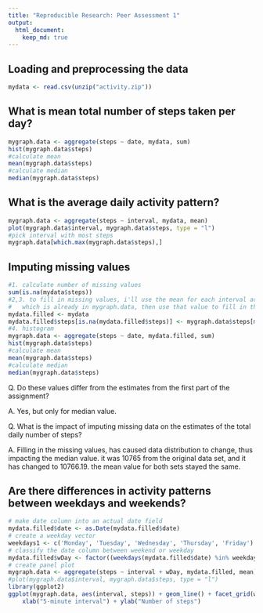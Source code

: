 ```yaml
---
title: "Reproducible Research: Peer Assessment 1"
output: 
  html_document:
    keep_md: true
---
```



## Loading and preprocessing the data
```r
mydata <- read.csv(unzip("activity.zip"))
```


## What is mean total number of steps taken per day?
```r
mygraph.data <- aggregate(steps ~ date, mydata, sum)
hist(mygraph.data$steps)
#calculate mean
mean(mygraph.data$steps)
#calculate median
median(mygraph.data$steps)
```



## What is the average daily activity pattern?
```r
mygraph.data <- aggregate(steps ~ interval, mydata, mean)
plot(mygraph.data$interval, mygraph.data$steps, type = "l")
#pick interval with most steps
mygraph.data[which.max(mygraph.data$steps),]
```



## Imputing missing values
```r
#1. calculate number of missing values
sum(is.na(mydata$steps))
#2,3. to fill in missing values, i'll use the mean for each interval across all days
#   which is already in mygraph.data, then use that value to fill in the missing data
mydata.filled <- mydata
mydata.filled$steps[is.na(mydata.filled$steps)] <- mygraph.data$steps[match(mydata.filled$interval, mygraph.data$interval)][which(is.na(mydata.filled$steps))]
#4. histogram
mygraph.data <- aggregate(steps ~ date, mydata.filled, sum)
hist(mygraph.data$steps)
#calculate mean
mean(mygraph.data$steps)
#calculate median
median(mygraph.data$steps)
```
Q. Do these values differ from the estimates from the first part of the assignment? 

A. Yes, but only for median value.

Q. What is the impact of imputing missing data on the estimates of the total daily number of steps?

A. Filling in the missing values, has caused data distribution to change, thus impacting the median value. it was 10765 from the original data set, and it has changed to 10766.19. the mean value for both sets stayed the same.


## Are there differences in activity patterns between weekdays and weekends?
```r
# make date column into an actual date field
mydata.filled$date <- as.Date(mydata.filled$date)
# create a weekday vector
weekdays1 <- c('Monday', 'Tuesday', 'Wednesday', 'Thursday', 'Friday')
# classify the date column between weekend or weekday
mydata.filled$wDay <- factor((weekdays(mydata.filled$date) %in% weekdays1), levels=c(FALSE, TRUE), labels=c('weekend', 'weekday')) 
# create panel plot
mygraph.data <- aggregate(steps ~ interval + wDay, mydata.filled, mean)
#plot(mygraph.data$interval, mygraph.data$steps, type = "l")
library(ggplot2)
ggplot(mygraph.data, aes(interval, steps)) + geom_line() + facet_grid(wDay ~ .) +
    xlab("5-minute interval") + ylab("Number of steps")
```

